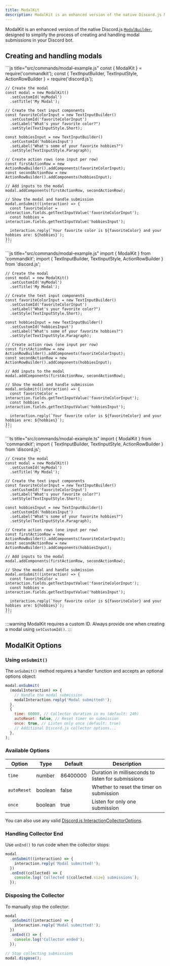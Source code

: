 ```yaml
---
title: ModalKit
description: ModalKit is an enhanced version of the native Discord.js ModalBuilder, designed to simplify the process of creating and handling modal submissions in your Discord bot.
---
```



ModalKit is an enhanced version of the native Discord.js [`ModalBuilder`](https://discord.js.org/docs/packages/builders/1.9.0/ModalBuilder:Class), designed to simplify the process of creating and handling modal submissions in your Discord bot.

## Creating and handling modals

<Tabs>
  <TabItem value="cjs" label='CommonJS' default>
    ```js title="src/commands/modal-example.js"
    const { ModalKit } = require('commandkit');
    const { TextInputBuilder, TextInputStyle, ActionRowBuilder } = require('discord.js');

    // Create the modal
    const modal = new ModalKit()
      .setCustomId('myModal')
      .setTitle('My Modal');

    // Create the text input components
    const favoriteColorInput = new TextInputBuilder()
      .setCustomId('favoriteColorInput')
      .setLabel("What's your favorite color?")
      .setStyle(TextInputStyle.Short);

    const hobbiesInput = new TextInputBuilder()
      .setCustomId('hobbiesInput')
      .setLabel("What's some of your favorite hobbies?")
      .setStyle(TextInputStyle.Paragraph);

    // Create action rows (one input per row)
    const firstActionRow = new ActionRowBuilder().addComponents(favoriteColorInput);
    const secondActionRow = new ActionRowBuilder().addComponents(hobbiesInput);

    // Add inputs to the modal
    modal.addComponents(firstActionRow, secondActionRow);

    // Show the modal and handle submission
    modal.onSubmit((interaction) => {
      const favoriteColor = interaction.fields.getTextInputValue('favoriteColorInput');
      const hobbies = interaction.fields.getTextInputValue('hobbiesInput');

      interaction.reply(`Your favorite color is ${favoriteColor} and your hobbies are: ${hobbies}`);
    });
    ```

  </TabItem>
  <TabItem value='esm' label='ESM'>
    ```js title="src/commands/modal-example.js"
    import { ModalKit } from 'commandkit';
    import { TextInputBuilder, TextInputStyle, ActionRowBuilder } from 'discord.js';

    // Create the modal
    const modal = new ModalKit()
      .setCustomId('myModal')
      .setTitle('My Modal');

    // Create the text input components
    const favoriteColorInput = new TextInputBuilder()
      .setCustomId('favoriteColorInput')
      .setLabel("What's your favorite color?")
      .setStyle(TextInputStyle.Short);

    const hobbiesInput = new TextInputBuilder()
      .setCustomId('hobbiesInput')
      .setLabel("What's some of your favorite hobbies?")
      .setStyle(TextInputStyle.Paragraph);

    // Create action rows (one input per row)
    const firstActionRow = new ActionRowBuilder().addComponents(favoriteColorInput);
    const secondActionRow = new ActionRowBuilder().addComponents(hobbiesInput);

    // Add inputs to the modal
    modal.addComponents(firstActionRow, secondActionRow);

    // Show the modal and handle submission
    modal.onSubmit((interaction) => {
      const favoriteColor = interaction.fields.getTextInputValue('favoriteColorInput');
      const hobbies = interaction.fields.getTextInputValue('hobbiesInput');

      interaction.reply(`Your favorite color is ${favoriteColor} and your hobbies are: ${hobbies}`);
    });
    ```

  </TabItem>
  <TabItem value='ts' label='TypeScript'>
    ```ts title="src/commands/modal-example.ts"
    import { ModalKit } from 'commandkit';
    import { TextInputBuilder, TextInputStyle, ActionRowBuilder } from 'discord.js';

    // Create the modal
    const modal = new ModalKit()
      .setCustomId('myModal')
      .setTitle('My Modal');

    // Create the text input components
    const favoriteColorInput = new TextInputBuilder()
      .setCustomId('favoriteColorInput')
      .setLabel("What's your favorite color?")
      .setStyle(TextInputStyle.Short);

    const hobbiesInput = new TextInputBuilder()
      .setCustomId('hobbiesInput')
      .setLabel("What's some of your favorite hobbies?")
      .setStyle(TextInputStyle.Paragraph);

    // Create action rows (one input per row)
    const firstActionRow = new ActionRowBuilder().addComponents(favoriteColorInput);
    const secondActionRow = new ActionRowBuilder().addComponents(hobbiesInput);

    // Add inputs to the modal
    modal.addComponents(firstActionRow, secondActionRow);

    // Show the modal and handle submission
    modal.onSubmit((interaction) => {
      const favoriteColor = interaction.fields.getTextInputValue('favoriteColorInput');
      const hobbies = interaction.fields.getTextInputValue('hobbiesInput');

      interaction.reply(`Your favorite color is ${favoriteColor} and your hobbies are: ${hobbies}`);
    });
    ```

  </TabItem>

</Tabs>

:::warning
ModalKit requires a custom ID. Always provide one when creating a modal using `setCustomId()`.
:::

## ModalKit Options

### Using `onSubmit()`

The `onSubmit()` method requires a handler function and accepts an optional options object:

```js
modal.onSubmit(
  (modalInteraction) => {
    // Handle the modal submission
    modalInteraction.reply('Modal submitted!');
  },
  {
    time: 60000, // Collector duration in ms (default: 24h)
    autoReset: false, // Reset timer on submission
    once: true, // Listen only once (default: true)
    // Additional Discord.js collector options...
  },
);
```

### Available Options

| Option      | Type    | Default  | Description                                        |
| ----------- | ------- | -------- | -------------------------------------------------- |
| `time`      | number  | 86400000 | Duration in milliseconds to listen for submissions |
| `autoReset` | boolean | false    | Whether to reset the timer on submission           |
| `once`      | boolean | true     | Listen for only one submission                     |

You can also use any valid [Discord.js InteractionCollectorOptions](https://discord.js.org/docs/packages/discord.js/14.16.3/InteractionCollectorOptions:Interface).

### Handling Collector End

Use `onEnd()` to run code when the collector stops:

```js
modal
  .onSubmit((interaction) => {
    interaction.reply('Modal submitted!');
  })
  .onEnd((collected) => {
    console.log(`Collected ${collected.size} submissions`);
  });
```

### Disposing the Collector

To manually stop the collector:

```js
modal
  .onSubmit((interaction) => {
    interaction.reply('Modal submitted!');
  })
  .onEnd(() => {
    console.log('Collector ended');
  });

// Stop collecting submissions
modal.dispose();
```
